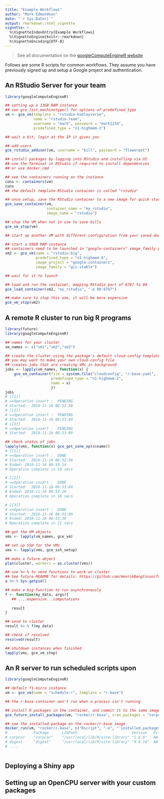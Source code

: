```yaml
---
title: "Example Workflows"
author: "Mark Edmondson"
date: "`r Sys.Date()`"
output: rmarkdown::html_vignette
vignette: >
  %\VignetteIndexEntry{Example Workflows}
  %\VignetteEngine{knitr::rmarkdown}
  %\VignetteEncoding{UTF-8}
---
```


> See all documentation on the [googleComputeEngineR website](https://cloudyr.github.io/googleComputeEngineR/)

Follows are some R scripts for common workflows.  They assume you have previously signed up and setup a Google project and authentication.

## An RStudio Server for your team

```r
library(googleComputeEngineR)

## setting up a 13GB RAM instance 
## see gce_list_machinetype() for options of predefined_type
vm <- gce_vm(template = "rstudio-hadleyverse",
             name = "rstudio-team",
             username = "mark", password = "mark1234",
             predefined_type = "n1-highmem-2")

## wait a bit, login at the IP it gives you

## add users
gce_rstudio_adduser(vm, username = "bill", password = "flowerpot")

## install packages by logging into RStudio and installing via UI
## use the Terminal in RStudio if required to install dependencies
## or use docker_cmd

## see the containers running on the instance
cons <- containers(vm)
cons
## the default template RStudio container is called "rstudio"

## once setup, save the RStudio container to a new image for quick start in another instance
gce_save_container(vm, 
                   container_name = "my_rstudio",
                   image_name = "rstudio")

## stop the VM when not in use to save bills
gce_vm_stop(vm)

## start up another VM with different configuration from your saved docker container

## start a 50GB RAM instance
## containers need to be launched in "google-containers" image_family pre-loaded with docker
vm2 <- gce_vm(name = "rstudio-big",
              predefined_type = "n1-highmem-8",
              image_project = "google-containers",
              image_family = "gci-stable")

## wait for it to launch

## load and run the container, mapping RStudio port of 8787 to 80
gce_load_container(vm2, "my_rstudio", "-p 80:8787")

## make sure to stop this one, it will be more expensive
gce_vm_stop(vm2)

```

## A remote R cluster to run big R programs

```r
library(future)
library(googleComputeEngineR)

## names for your cluster
vm_names <- c("vm1","vm2","vm3")

## create the cluster using the package's default cloud-config template for r-base
## you may want to make your own cloud-config file
## creates jobs that are creating VMs in background
jobs <- lapply(vm_names, function(x) {
    gce_vm_container(file = system.file("cloudconfig", "r-base.yaml",  package = "googleComputeEngineR"),
                     predefined_type = "n1-highmem-2",
                     name = x)
                     })
jobs
# [[1]]
# ==Operation insert :  PENDING
# Started:  2016-11-16 06:52:58
# [[2]]
# ==Operation insert :  PENDING
# Started:  2016-11-16 06:53:04
# [[3]]
# ==Operation insert :  PENDING
# Started:  2016-11-16 06:53:09

## check status of jobs
lapply(vms, function(x) gce_get_zone_op(x$name))
# [[1]]
# ==Operation insert :  DONE
# Started:  2016-11-16 06:52:58
# Ended: 2016-11-16 06:53:14 
# Operation complete in 16 secs 

# [[2]]
# ==Operation insert :  DONE
# Started:  2016-11-16 06:53:04
# Ended: 2016-11-16 06:53:20 
# Operation complete in 16 secs 

# [[3]]
# ==Operation insert :  DONE
# Started:  2016-11-16 06:53:09
# Ended: 2016-11-16 06:53:30 
# Operation complete in 21 secs

## get the VM objects
vms <- lapply(vm_names, gce_vm)

## set up SSH for the VMs
vms <- lapply(vms, gce_ssh_setup)

## make a future object
plan(cluster, workers = as.cluster(vms))

## use %<-% to send functions to work on cluster
## See future README for details: https://github.com/HenrikBengtsson/future
a %<-% Sys.getpid()

## make a big function to run asynchronously
f <- function(my_data, args){
   ## ....expensive...computations
   
   result
}

## send to cluster
result %<-% f(my_data) 

## check if resolved
resolved(result)

## shutdown instances when finished
lapply(vms, gce_vm_stop)

```


## An R server to run scheduled scripts upon

```r
library(googleComputeEngineR)

## default f1-micro instance
vm <- gce_vm(name = "schedule-r", template = "r-base")

## the r-base container won't run when a process isn't running

## install R packages in the container, and commit it to the same image
gce_future_install_packages(vm, "rocker/r-base", cran_packages = "corpcor")

## see the installed package on the rocker/r-base image
docker_run(vm, "rocker/r-base", c("Rscript", "-e", "'installed.packages()'"))
#            Package      LibPath                         Version   Priority     
# corpcor    "corpcor"    "/usr/local/lib/R/site-library" "1.6.8"   NA           
# digest     "digest"     "/usr/local/lib/R/site-library" "0.6.10"  NA 
# ....



```

## Deploying a Shiny app 


## Setting up an OpenCPU server with your custom packages

